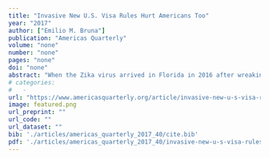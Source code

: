 ```yaml
---
title: "Invasive New U.S. Visa Rules Hurt Americans Too"
year: "2017"
author: ["Emilio M. Bruna"]
publication: "Americas Quarterly"
volume: "none"
number: "none"
pages: "none"
doi: "none"
abstract: "When the Zika virus arrived in Florida in 2016 after wreaking havoc in Latin America, Governor Rick Scott gave state universities $25 million to research"
# categories: 
#   - 
url: "https://www.americasquarterly.org/article/invasive-new-u-s-visa-rules-hurt-americans-too/"
image: featured.png
url_preprint: ""
url_code: ""
url_dataset: ""
bib: './articles/americas_quarterly_2017_40/cite.bib'
pdf: './articles/americas_quarterly_2017_40/invasive-new-u-s-visa-rules-hurt-americans-toohtml_NA.pdf'
---
```

